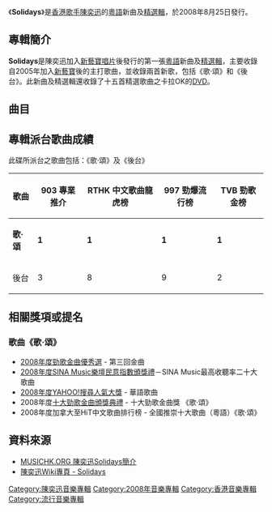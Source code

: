 {{Album infobox | <!-- See Wikipedia:WikiProject_Albums -->
| Name        = Solidays
| Type        = 新曲+精選
| Artist      = [[陳奕迅|陳奕迅]]
| Cover       = 陳奕迅 Solidays.jpg
| Released    = 2008年8月25日
| Recorded    = 2008年
| Genre       = 粵語
| Length      = 
| Label       = [[新藝寶唱片|新藝寶唱片]]
| Last album  = [[不想放手|不想放手]]<br>（2008年）
| This album  = '''Solidays'''<br>（2008年）
| Next album  = [[H³M|H³M]]<br>（2009年）
}}

《'''Solidays'''》是[[香港|香港]][[歌手|歌手]][[陳奕迅|陳奕迅]]的[[粵語|粵語]]新曲及[[精選輯|精選輯]]，於2008年8月25日發行。

== 專輯簡介 ==
'''Solidays'''是陳奕迅加入[[新藝寶唱片|新藝寶唱片]]後發行的第一張[[粵語|粵語]]新曲及[[精選輯|精選輯]]，主要收錄自2005年加入[[新藝寶|新藝寶]]後的主打歌曲，並收錄兩首新歌，包括《歌‧頌》和《後台》。此新曲及精選輯還收錄了十五首精選歌曲之卡拉OK的[[DVD|DVD]]。

==曲目==
{{Tracklist
| headline = CD 1
| font_size = 90%
| total_length = 55:54

| extra_column = 首次收錄專輯

| title1 = 歌·頌
| music1 = [[王雙駿|王雙駿]]
| lyrics1 = [[林夕|林夕]]
| arranger1 = 王雙駿
| producer1 = 王雙駿
| note1 = '''新歌'''
| longnote1 = 
| extra1 = Solidays
| length1 = 3:46

| title2 = 阿牛
| music2 = [[雷頌德|雷頌德]]
| lyrics2 = 林夕
| arranger2 = 雷頌德
| producer2 = 雷頌德
| longnote2 = 
| extra2 = [[U87|U87]]
| length2 = 3:24

| title3 = 浮誇
| music3 = [[C._Y._Kong|C. Y. Kong]]
| lyrics3 = [[黃偉文|黃偉文]]
| arranger3 = C. Y. Kong
| producer3 = [[梁榮駿|梁榮駿]]
| longnote3 = 
| extra3 = [[U87|U87]]
| length3 = 4:48

| title4 = 葡萄成熟時
| music4 = [[Vincent_Chow|Vincent Chow]]<br>[[Anfernee_Cheung|Anfernee Cheung]]
| lyrics4 = 黃偉文
| arranger4 = [[Adrian_Chan|Adrian Chan]]
| producer4 = 梁榮駿
| longnote4 = 
| extra4 = [[U87|U87]]
| length4 = 4:42

| title5 = 聽聽
| music5 = 王雙駿
| lyrics5 = 黃偉文
| arranger5 = 王雙駿
| producer5 = 王雙駿
| longnote5 = 
| extra5 = [[怎麼樣|怎麼樣]]
| length5 = 2:48

| title6 = 人神鬥
| music6 = 王雙駿
| lyrics6 = [[周耀輝|周耀輝]]
| arranger6 = 王雙駿
| producer6 = 王雙駿
| longnote6 = 
| extra6 = [[怎麼樣|怎麼樣]]
| length6 = 4:44

| title7 = 低調
| music7 = [[Eric_Kwok|Eric Kwok]]
| lyrics7 = 黃偉文
| arranger7 = Eric Kwok<br>[[Jerald|Jerald]]
| producer7 = Eric Kwok<br>Jerald<br>[[陳奕迅|陳奕迅]]
| longnote7 = 
| extra7 = [[Life_Continues...|Life Continues...]]
| length7 = 3:53

| title8 = 最佳損友
| music8 = Eric Kwok
| lyrics8 = 黃偉文
| arranger8 = Eric Kwok<br>Jerald
| producer8 = Eric Kwok<br>Jerald<br>陳奕迅
| longnote8 = 
| extra8 = [[Life_Continues...|Life Continues...]]
| length8 = 3:58

| title9 = 暴殄天物
| music9 = Jerald
| lyrics9 = 黃偉文
| arranger9 = Eric Kwok<br>Jerald
| producer9 = Eric Kwok<br>Jerald<br>陳奕迅
| longnote9 = 
| extra9 = [[Life_Continues...|Life Continues...]]
| length9 = 3:35

| title10 = 落花流水
| music10 = Eric Kwok<br>陳奕迅
| lyrics10 = 黃偉文
| arranger10 = Eric Kwok<br>Jerald
| producer10 = Eric Kwok<br>Jerald<br>陳奕迅
| longnote10 = 
| extra10 = [[Life_Continues...|Life Continues...]]
| length10 = 4:02

| title11 = 想聽
| music11 = 雷頌德
| lyrics11 = [[鄺兆昌|青介]]
| arranger11 = 雷頌德
| producer11 = 雷頌德
| longnote11 = 
| extra11 = [[Life_Continues...|Life Continues...]]
| length11 = 3:29

| title12 = 天下太平
| music12 = [[伍樂城|伍樂城]]
| lyrics12 = 林夕
| arranger12 = 伍樂城
| producer12 = 伍樂城
| note12 = [[張學友|張學友]]合唱
| longnote12 = 
| extra12 = [[Perfect_Match|Perfect Match]]
| length12 = 4:12

| title13 = 裙下之臣
| music13 = [[Alex_San|Alex San]]
| lyrics13 = 黃偉文
| arranger13 = Alex San
| producer13 = [[Davy_Chan|Davy Chan]]<br>C. Y. Kong<br>陳奕迅
| longnote13 = 
| extra13 = [[What's_Going_On...?|What's Going On...?]]
| length13 = 4:24

| title14 = 不如不見
| music14 = [[陳小霞|陳小霞]]
| lyrics14 = 林夕
| arranger14 = [[孫偉明|孫偉明]]<br>C. Y. Kong<br>[[陳珀_(音樂家)|陳珀]]
| producer14 = Davy Chan<br>C. Y. Kong<br>陳奕迅
| longnote14 = 
| extra14 = [[What's_Going_On...?|What's Going On...?]]
| length14 = 4:10
}}
{{Tracklist
| headline = CD 2
| font_size = 90%
| total_length = 50:37

| extra_column = 首次收錄專輯

| title1 = 黑擇明
| music1 = [[C._Y._Kong|C. Y. Kong]]
| lyrics1 = [[林夕|林夕]]
| arranger1 = C. Y. Kong
| producer1 = [[梁榮駿|梁榮駿]]<br>C. Y. Kong
| longnote1 = 
| extra1 = [[What's_Going_On...?|What's Going On...?]]
| length1 = 3:49

| title2 = 天公地道
| music2 = [[徐偉賢|徐偉賢]]
| lyrics2 = [[黃仲凱|黃仲凱]]
| arranger2 = [[Davy_Chan|Davy Chan]]<br>C. Y. Kong
| producer2 = Davy Chan<br>C. Y. Kong<br>[[陳奕迅|陳奕迅]]
| longnote2 = 
| extra2 = [[What's_Going_On...?|What's Going On...?]]
| length2 = 4:05

| title3 = 富士山下
| music3 = [[Christopher_Chak|Christopher Chak]]
| lyrics3 = 林夕
| arranger3 = [[陳珀_(音樂家)|陳珀]]<br>C. Y. Kong
| producer3 = 梁榮駿
| longnote3 = 
| extra3 = [[What's_Going_On...?|What's Going On...?]]
| length3 = 4:19

| title4 = 粵語殘片
| music4 = C. Y. Kong<br>陳奕迅
| lyrics4 = [[周博賢|周博賢]]
| arranger4 = C. Y. Kong
| producer4 = Davy Chan<br>C. Y. Kong<br>陳奕迅
| longnote4 = 
| extra4 = [[What's_Going_On...?|What's Going On...?]]
| length4 = 4:34

| title5 = 月球上的人
| music5 = [[蘇耀宗|蘇耀宗]]
| lyrics5 = [[林若寧|林若寧]]
| arranger5 = [[王菀之|王菀之]]
| producer5 = 蘇耀宗
| longnote5 = 
| extra5 = [[認了吧|認了吧]]
| length5 = 3:45

| title6 = 親近
| music6 = [[梁翹柏|梁翹柏]]
| lyrics6 = 梁翹柏
| arranger6 = 梁翹柏
| producer6 = 梁翹柏
| longnote6 = 
| extra6 = Solidays
| length6 = 3:49

| title7 = 熱島小夜曲
| music7 = [[肖光偉|肖光偉]]
| lyrics7 = 林夕
| arranger7 = [[张亚东_(音乐人)|張亞東]]
| producer7 = 張亞東<br>Davy Chan<br>C. Y. Kong<br>[[黃尚偉|黃尚偉]]<br>陳奕迅
| longnote7 = 
| extra7 = [[Listen_To_Eason_Chan|Listen To Eason Chan]]
| length7 = 4:07

| title8 = 演唱會
| music8 = [[C._Y._Kong|C. Y. Kong]]
| lyrics8 = [[陳詩慧|陳詩慧]]
| arranger8 = C. Y. Kong
| producer8 = Davy Chan<br>C. Y. Kong<br>陳奕迅
| longnote8 = 
| extra8 = [[Listen_To_Eason_Chan|Listen To Eason Chan]]
| length8 = 2:38

| title9 = 變色龍
| music9 = [[王雙駿|王雙駿]]
| lyrics9 = [[周耀輝|周耀輝]]
| arranger9 = 王雙駿
| producer9 = 王雙駿<br>陳奕迅
| longnote9 = 
| extra9 = [[Listen_To_Eason_Chan|Listen To Eason Chan]]
| length9 = 3:48

| title10 = 時代巨輪
| music10 = [[Eric_Kwok|Eric Kwok]]<br>[[孫偉明|孫偉明]]
| lyrics10 = 林若寧
| arranger10 = Eric Kwok
| producer10 = Eric Kwok<br>陳奕迅
| longnote10 = 
| extra10 = [[Listen_To_Eason_Chan|Listen To Eason Chan]]
| length10 = 3:40

| title11 = Crying In The Party
| music11 = [[黎小田|黎小田]]
| lyrics11 = [[黃偉文|黃偉文]]
| arranger11 = [[Ted_Lo|Ted Lo]]
| producer11 = [[梁飛翔|梁飛翔]]<br>C. Y. Kong<br>陳奕迅
| note11 = Big Band Version
| longnote11 = 
| extra11 = Solidays
| length11 = 3:22

| title12 = 只是近黃昏
| music12 = Eric Kwok
| lyrics12 = 林夕
| arranger12 = Eric Kwok
| producer12 = Eric Kwok
| longnote12 = 
| extra12 = Solidays
| length12 = 4:09

| title13 = 後台
| music13 = [[戴乾亨|戴乾亨]]
| lyrics13 = 黃偉文
| arranger13 = C. Y. Kong<br>Davy Chan
| producer13 = Davy Chan<br>梁飛翔<br>C. Y. Kong<br>陳奕迅
| note13 = '''新歌'''
| longnote13 = 
| extra13 = Solidays
| length13 = 4:34
}}
{{Track listing
| collapsed = 
| headline = DVD（Karaoke）
| total_length = 1:10:18
| title1 = 夕陽無限好
| title2 = 阿牛
| title3 = 葡萄成熟時
| title4 = 浮誇
| title5 = 不良嗜好
| title6 = 人車誌
| title7 = 最佳損友
| title8 = 落花流水
| title9 = 裙下之臣
| title10 = 白玫瑰
| title11 = 富士山下
| title12 = 心深傷透
| title13 = Crying In The Party
| title14 = 演唱會
| title15 = 時代巨輪
| title16 = 十大中文金曲 - 傳媒大獎Live Medley視聽版（獨自去偷歡/狂野之城/這個冬天不太冷/我的親愛/無心睡眠/愛情陷阱）
}}

== 專輯派台歌曲成績 ==
此碟所派台之歌曲包括：《歌‧頌》及《後台》
{| class="wikitable" 
|-
!歌曲||903 專業推介||RTHK 中文歌曲龍虎榜||997 勁爆流行榜||TVB 勁歌金榜
|- 
|'''歌‧頌''' || '''1''' || '''1''' || '''1''' || '''1'''
|- 
| 後台 || 3 || 8 || 9 || 2 
|}

==相關獎項或提名==
===歌曲《歌‧頌》===
*[[勁歌金曲優秀選|2008年度勁歌金曲優秀選]] - 第三回金曲
*[[2008年度SINA_Music樂壇民意指數頒獎禮得獎名單|2008年度SINA Music樂壇民意指數頒獎禮]]－SINA Music最高收聽率二十大歌曲
*[[2008年度YAHOO!搜尋人氣大獎得獎名單|2008年度YAHOO!搜尋人氣大獎]] - 華語歌曲
*2008年度[[十大勁歌金曲頒獎典禮|十大勁歌金曲頒獎典禮]] - 十大勁歌金曲獎 《歌‧頌》
*2008年度加拿大至HiT中文歌曲排行榜 - 全國推崇十大歌曲（粵語）《歌‧頌》

==資料來源==
*[http://lyric.musichk.org/main1/eason19.htm MUSICHK.ORG 陳奕迅Solidays簡介]{{Wayback|url=http://lyric.musichk.org/main1/eason19.htm |date=20110104215055 }}
*[http://www.easonmusic.com/wiki/%E9%A6%96%E9%A0%81 陳奕迅Wiki專頁 - Solidays]{{Wayback|url=http://www.easonmusic.com/wiki/%E9%A6%96%E9%A0%81 |date=20110530000350 }}

{{陳奕迅}}

[[Category:陳奕迅音樂專輯|Category:陳奕迅音樂專輯]]
[[Category:2008年音樂專輯|Category:2008年音樂專輯]]
[[Category:香港音樂專輯|Category:香港音樂專輯]]
[[Category:流行音樂專輯|Category:流行音樂專輯]]